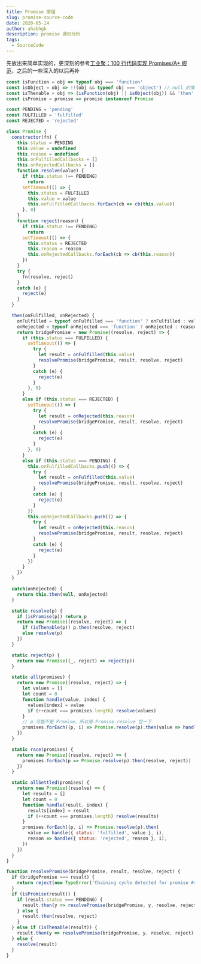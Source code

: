 ```yaml
---
title: Promise 原理
slug: promise-source-code
date: 2020-05-14
author: ahabhgk
description: promise 源码分析
tags:
  - SourceCode
---
```


先放出来简单实现的，更深刻的参考[工业聚：100 行代码实现 Promises/A+ 规范](https://zhuanlan.zhihu.com/p/83965949)，之后的一些深入的以后再补

```js
const isFunction = obj => typeof obj === 'function'
const isObject = obj => !!(obj && typeof obj === 'object') // null 的情况
const isThenable = obj => (isFunction(obj) || isObject(obj)) && 'then' in obj && isFunction(obj.then)
const isPromise = promise => promise instanceof Promise

const PENDING = 'pending'
const FULFILLED = 'fulfilled'
const REJECTED = 'rejected'

class Promise {
  constructor(fn) {
    this.status = PENDING
    this.value = undefined
    this.reason = undefined
    this.onFulfilledCallbacks = []
    this.onRejectedCallbacks = []
    function resolve(value) {
      if (this.status !== PENDING)
        return
      setTimeout(() => {
        this.status = FULFILLED
        this.value = value
        this.onFulfilledCallbacks.forEach(cb => cb(this.value))
      }, 0)
    }
    function reject(reason) {
      if (this.status !== PENDING)
        return
      setTimeout(() => {
        this.status = REJECTED
        this.reason = reason
        this.onRejectedCallbacks.forEach(cb => cb(this.reason))
      })
    }
    try {
      fn(resolve, reject)
    }
    catch (e) {
      reject(e)
    }
  }

  then(onFulfilled, onRejected) {
    onFulfilled = typeof onFulfilled === 'function' ? onFulfilled : value => value
    onRejected = typeof onRejected === 'function' ? onRejected : reason => { throw reason }
    return bridgePromise = new Promise((resolve, reject) => {
      if (this.status === FULFILLED) {
        setTimeout(() => {
          try {
            let result = onFulfilled(this.value)
            resolvePromise(bridgePromise, result, resolve, reject)
          }
          catch (e) {
            reject(e)
          }
        }, 0)
      }
      else if (this.status === REJECTED) {
        setTimeout(() => {
          try {
            let result = onRejected(this.reason)
            resolvePromise(bridgePromise, result, resolve, reject)
          }
          catch (e) {
            reject(e)
          }
        }, 0)
      }
      else if (this.status === PENDING) {
        this.onFulfilledCallbacks.push(() => {
          try {
            let result = onFulfilled(this.value)
            resolvePromise(bridgePromise, result, resolve, reject)
          }
          catch (e) {
            reject(e)
          }
        })
        this.onRejectedCallbacks.push(() => {
          try {
            let result = onRejected(this.reason)
            resolvePromise(bridgePromise, result, resolve, reject)
          }
          catch (e) {
            reject(e)
          }
        })
      }
    })
  }

  catch(onRejected) {
    return this.then(null, onRejected)
  }

  static resolve(p) {
    if (isPromise(p)) return p
    return new Promise((resolve, reject) => {
      if (isThenable(p)) p.then(resolve, reject)
      else resolve(p)
    })
  }

  static reject(p) {
    return new Promise((_, reject) => reject(p))
  }

  static all(promises) {
    return new Promise((resolve, reject) => {
      let values = []
      let count = 0
      function handle(value, index) {
        values[index] = value
        if (++count === promises.length) resolve(values)
      }
      // p 可能不是 Promise，所以用 Promise.resolve 包一下
      promises.forEach((p, i) => Promise.resolve(p).then(value => handle(value, i), reject))
    })
  }

  static race(promises) {
    return new Promise((resolve, reject) => {
      promises.forEach(p => Promise.resolve(p).then(resolve, reject))
    })
  }

  static allSettled(promises) {
    return new Promise((resolve) => {
      let results = []
      let count = 0
      function handle(result, index) {
        results[index] = result
        if (++count === promises.length) resolve(results)
      }
      promises.forEach((p, i) => Promise.resolve(p).then(
        value => handle({ status: 'fulfilled', value }, i),
        reason => handle({ status: 'rejected', reason }, i),
      ))
    })
  }
}

function resolvePromise(bridgePromise, result, resolve, reject) {
  if (bridgePromise === result) {
    return reject(new TypeError('Chaining cycle detected for promise #<Promise>'))
  }
  if (isPromise(result)) {
    if (result.status === PENDING) {
      result.then(y => resolvePromise(bridgePromise, y, resolve, reject), reject)
    } else {
      result.then(resolve, reject)
    }
  } else if (isThenable(result)) {
    result.then(y => resolvePromise(bridgePromise, y, resolve, reject), reject)
  } else {
    resolve(result)
  }
}
```
